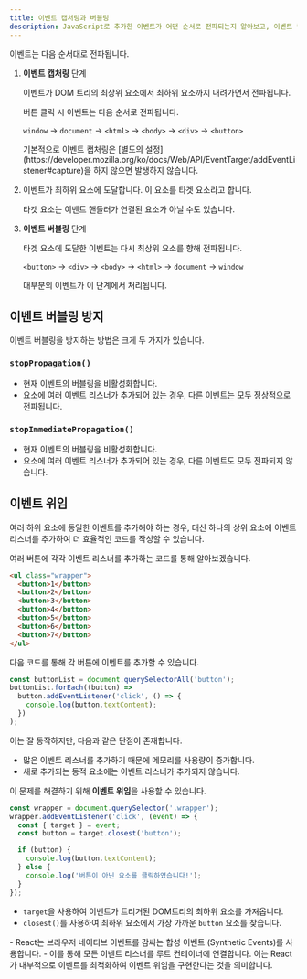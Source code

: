 ```yaml
---
title: 이벤트 캡처링과 버블링
description: JavaScript로 추가한 이벤트가 어떤 순서로 전파되는지 알아보고, 이벤트 캡처링과 버블링이 무엇인지에 대해 알아봅니다.
---
```



이벤트는 다음 순서대로 전파됩니다.

<Steps>

1. **이벤트 캡처링** 단계

    이벤트가 DOM 트리의 최상위 요소에서 최하위 요소까지 내려가면서 전파됩니다.

    <Card title="이벤트 캡처링">
    버튼 클릭 시 이벤트는 다음 순서로 전파됩니다.

    `window` &rarr; `document` &rarr; `<html>` &rarr; `<body>` &rarr; `<div>` &rarr; `<button>`
    </Card>

    <Aside type="tip">
    기본적으로 이벤트 캡처링은 [별도의 설정](https://developer.mozilla.org/ko/docs/Web/API/EventTarget/addEventListener#capture)을 하지 않으면 발생하지 않습니다.
    </Aside>

2. 이벤트가 최하위 요소에 도달합니다. 이 요소를 타겟 요소라고 합니다.

    <Aside type="caution">타겟 요소는 이벤트 핸들러가 연결된 요소가 아닐 수도 있습니다.</Aside>

3. **이벤트 버블링** 단계

    타겟 요소에 도달한 이벤트는 다시 최상위 요소를 향해 전파됩니다.

    <Card title="이벤트 버블링">`<button>` &rarr; `<div>` &rarr; `<body>` &rarr; `<html>` &rarr; `document` &rarr; `window`</Card>

    <Aside type="tip">대부분의 이벤트가 이 단계에서 처리됩니다.</Aside>
</Steps>

## 이벤트 버블링 방지

이벤트 버블링을 방지하는 방법은 크게 두 가지가 있습니다.

### `stopPropagation()`

- 현재 이벤트의 버블링을 비활성화합니다.
- 요소에 여러 이벤트 리스너가 추가되어 있는 경우, 다른 이벤트는 모두 정상적으로 전파됩니다.

### `stopImmediatePropagation()`

- 현재 이벤트의 버블링을 비활성화합니다.
- 요소에 여러 이벤트 리스너가 추가되어 있는 경우, 다른 이벤트도 모두 전파되지 않습니다.

## 이벤트 위임

여러 하위 요소에 동일한 이벤트를 추가해야 하는 경우, 대신 하나의 상위 요소에 이벤트 리스너를 추가하여 더 효율적인 코드를 작성할 수 있습니다.

여러 버튼에 각각 이벤트 리스너를 추가하는 코드를 통해 알아보겠습니다.

```html
<ul class="wrapper">
  <button>1</button>
  <button>2</button>
  <button>3</button>
  <button>4</button>
  <button>5</button>
  <button>6</button>
  <button>7</button>
</ul>
```

다음 코드를 통해 각 버튼에 이벤트를 추가할 수 있습니다.

```js
const buttonList = document.querySelectorAll('button');
buttonList.forEach((button) =>
  button.addEventListener('click', () => {
    console.log(button.textContent);
  })
);
```

이는 잘 동작하지만, 다음과 같은 단점이 존재합니다.

- 많은 이벤트 리스너를 추가하기 때문에 메모리를 사용량이 증가합니다.
- 새로 추가되는 동적 요소에는 이벤트 리스너가 추가되지 않습니다.

이 문제를 해결하기 위해 **이벤트 위임**을 사용할 수 있습니다.

```js
const wrapper = document.querySelector('.wrapper');
wrapper.addEventListener('click', (event) => {
  const { target } = event;
  const button = target.closest('button');

  if (button) {
    console.log(button.textContent);
  } else {
    console.log('버튼이 아닌 요소를 클릭하였습니다!');
  }
});
```

- `target`을 사용하여 이벤트가 트리거된 DOM트리의 최하위 요소를 가져옵니다.
- `closest()`를 사용하여 최하위 요소에서 가장 가까운 `button` 요소를 찾습니다.

<Aside type="tip" title="React의 이벤트 위임">
- React는 브라우저 네이티브 이벤트를 감싸는 합성 이벤트 (Synthetic Events)를 사용합니다.
- 이를 통해 모든 이벤트 리스너를 루트 컨테이너에 연결합니다. 이는 React가 내부적으로 이벤트를 최적화하여 이벤트 위임을 구현한다는 것을 의미합니다.
</Aside>
